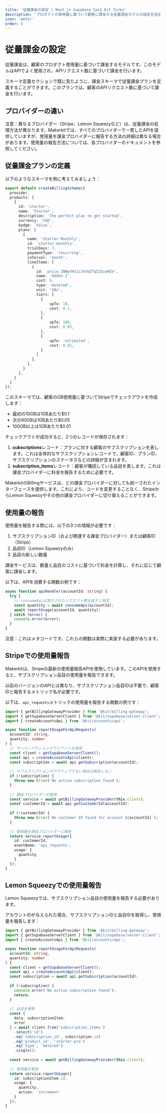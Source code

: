 ```yaml
---
title: '従量課金の設定 | Next.js Supabase SaaS Kit Turbo'
description: 'プロダクトの使用量に基づいて顧客に課金する従量課金モデルの設定方法を学ぶ'
icon: 'meter'
order: 6
---
```


# 従量課金の設定

従量課金は、顧客のプロダクト使用量に基づいて課金するモデルです。このモデルはAPIでよく使用され、APIリクエスト数に基づいて課金を行います。

スキーマ定義セクションで既に見たように、課金スキーマで従量課金プランを定義することができます。このプランでは、顧客のAPIリクエスト数に基づいて課金を行います。

## プロバイダーの違い

注意：異なるプロバイダー（Stripe、Lemon Squeezyなど）は、従量課金の処理方法が異なります。Makerkitでは、すべてのプロバイダーで一貫したAPIを提供していますが、使用量を課金プロバイダーに報告する方法の詳細は異なる場合があります。使用量の報告方法については、各プロバイダーのドキュメントを参照してください。

## 従量課金プランの定義

以下のようなスキーマを例に考えてみましょう：

```typescript
export default createBillingSchema({
  provider,
  products: [
    {
      id: 'starter',
      name: 'Starter',
      description: 'The perfect plan to get started',
      currency: 'USD',
      badge: `Value`,
      plans: [
        {
          name: 'Starter Monthly',
          id: 'starter-monthly',
          trialDays: 7,
          paymentType: 'recurring',
          interval: 'month',
          lineItems: [
            {
              id: 'price_1NNwYHI1i3VnbZTqI2UzaHIe',
              name: 'Addon 2',
              cost: 0,
              type: 'metered',
              unit: 'GBs',
              tiers: [
                {
                    upTo: 10,
                    cost: 0.1,
                },
                {
                    upTo: 100,
                    cost: 0.05,
                },
                {
                    upTo: 'unlimited',
                    cost: 0.01,
                }
              ]
            },
          ],
        }
      ],
    }
  ]
});
```

このスキーマでは、顧客のGB使用量に基づいてStripeでチェックアウトを作成します：
- 最初の10GBは1GBあたり$0.1
- 次の90GBは1GBあたり$0.05
- 100GB以上は1GBあたり$0.01

チェックアウトが成功すると、2つのレコードが保存されます：

1. **subscriptions**レコード：プランに対する顧客のサブスクリプションを表します。これは全体的なサブスクリプションレコードで、顧客ID、プランID、サブスクリプションのステータスなどの詳細が含まれます。
2. **subscription_items**レコード：顧客が購読している品目を表します。これは課金プロバイダーに料金を報告するために必要です。

MakerkitのBillingサービスは、どの課金プロバイダーに対しても統一されたインターフェースを提供します。これにより、コードを変更することなく、StripeからLemon Squeezyやその他の課金プロバイダーに切り替えることができます。

## 使用量の報告

使用量を報告する際には、以下の3つの情報が必要です：

1. サブスクリプションID（および関連する課金プロバイダー）または顧客ID（Stripe）
2. 品目ID（Lemon Squeezyのみ）
3. 品目の新しい数量

課金サービスは、数量と品目のコストに基づいて料金を計算し、それに応じて顧客に課金します。

以下は、APIを消費する関数の例です：

```typescript
async function apiHandler(accountId: string) {
  try {
    // consumeApiは実行されたリクエスト数を返すと仮定
    const quantity = await consumeApi(accountId);
    await reportUsage(accountId, quantity);
  } catch (error) {
    console.error(error);
  }
}
```

注意：これはメタコードです。これらの関数は実際に実装する必要があります。

## Stripeでの使用量報告

Makerkitは、Stripeの最新の使用量報告APIを使用しています。このAPIを使用すると、サブスクリプション品目の使用量を報告できます。

以前のバージョンのAPIとは異なり、サブスクリプション品目IDは不要で、顧客IDと報告するメトリック名が必要です。

以下は、`api_requests`メトリックの使用量を報告する関数の例です：

```typescript
import { getBillingGatewayProvider } from '@kit/billing-gateway';
import { getSupabaseServerClient } from '@kit/supabase/server-client';
import { createAccountsApi } from '@kit/accounts/api';

async function reportUsageForApiRequests(
  accountId: string,
  quantity: number
) {
  // サーバーアクションクライアントを使用
  const client = getSupabaseServerClient();
  const api = createAccountsApi(client);
  const subscription = await api.getSubscription(accountId);
  
  // サブスクリプションがアクティブでない場合は報告しない
  if (!subscription) {
    throw new Error('No active subscription found');
  }
  
  // 課金プロバイダーを取得
  const service = await getBillingGatewayProvider(this.client);
  const customerId = await api.getCustomerId(accountId);
  
  if (!customerId) {
    throw new Error(`No customer ID found for account ${accountId}`);
  }
  
  // 使用量を課金プロバイダーに報告
  return service.reportUsage({
    id: customerId,
    eventName: 'api_requests',
    usage: {
      quantity,
    }
  });
}
```

## Lemon Squeezyでの使用量報告

Lemon Squeezyでは、サブスクリプション品目の使用量を報告する必要があります。

アカウントIDが与えられた場合、サブスクリプションIDと品目IDを取得し、使用量を報告します：

```typescript
import { getBillingGatewayProvider } from '@kit/billing-gateway';
import { getSupabaseServerClient } from '@kit/supabase/server-client';
import { createAccountsApi } from '@kit/accounts/api';

async function reportUsageForApiRequests(
  accountId: string,
  quantity: number
) {
  const client = getSupabaseServerClient();
  const api = createAccountsApi(client);
  const subscription = await api.getSubscription(accountId);
  
  if (!subscription) {
    console.error('No active subscription found');
    return;
  }
  
  // 品目を検索
  const {
    data: subscriptionItem,
    error
  } = await client.from('subscription_items')
    .select('id')
    .eq('subscription_id', subscription.id)
    .eq('product_id', 'starter-pro')
    .eq('type', 'metered')
    .single();
    
  const service = await getBillingGatewayProvider(this.client);
  
  // 使用量を報告
  return service.reportUsage({
    id: subscriptionItem.id,
    usage: {
      quantity,
      action: 'increment'
    }
  });
}
```
